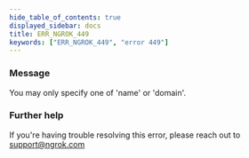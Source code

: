 ```yaml
---
hide_table_of_contents: true
displayed_sidebar: docs
title: ERR_NGROK_449
keywords: ["ERR_NGROK_449", "error 449"]
---
```


### Message

You may only specify one of 'name' or 'domain'.

### Further help

If you're having trouble resolving this error, please reach out to [support@ngrok.com](mailto:support@ngrok.com?subject=Help%20with%20ERR_NGROK_449)
